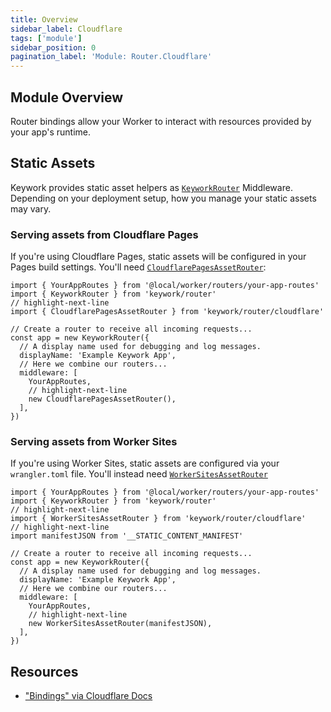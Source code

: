 ```yaml
---
title: Overview
sidebar_label: Cloudflare
tags: ['module']
sidebar_position: 0
pagination_label: 'Module: Router.Cloudflare'
---
```


## Module Overview

Router bindings allow your Worker to interact with resources provided by your app's runtime.

## Static Assets

Keywork provides static asset helpers as [`KeyworkRouter`](/modules/router/api/classes/KeyworkRouter) Middleware.
Depending on your deployment setup, how you manage your static assets
may vary.

### Serving assets from Cloudflare Pages

If you're using Cloudflare Pages, static assets will be configured in your
Pages build settings. You'll need [`CloudflarePagesAssetRouter`](/modules/router/cloudflare/api/classes/CloudflarePagesAssetRouter):

```tsx title=worker/worker.tsx showLineNumbers
import { YourAppRoutes } from '@local/worker/routers/your-app-routes'
import { KeyworkRouter } from 'keywork/router'
// highlight-next-line
import { CloudflarePagesAssetRouter } from 'keywork/router/cloudflare'

// Create a router to receive all incoming requests...
const app = new KeyworkRouter({
  // A display name used for debugging and log messages.
  displayName: 'Example Keywork App',
  // Here we combine our routers...
  middleware: [
    YourAppRoutes,
    // highlight-next-line
    new CloudflarePagesAssetRouter(),
  ],
})
```

### Serving assets from Worker Sites

If you're using Worker Sites, static assets are configured via your `wrangler.toml` file.
You'll instead need [`WorkerSitesAssetRouter`](/modules/router/cloudflare/api/classes/WorkerSitesAssetRouter)

```tsx title=worker/worker.tsx showLineNumbers
import { YourAppRoutes } from '@local/worker/routers/your-app-routes'
import { KeyworkRouter } from 'keywork/router'
// highlight-next-line
import { WorkerSitesAssetRouter } from 'keywork/router/cloudflare'
// highlight-next-line
import manifestJSON from '__STATIC_CONTENT_MANIFEST'

// Create a router to receive all incoming requests...
const app = new KeyworkRouter({
  // A display name used for debugging and log messages.
  displayName: 'Example Keywork App',
  // Here we combine our routers...
  middleware: [
    YourAppRoutes,
    // highlight-next-line
    new WorkerSitesAssetRouter(manifestJSON),
  ],
})
```

## Resources

- ["Bindings" via Cloudflare Docs](https://developers.cloudflare.com/workers/platform/bindings/)
